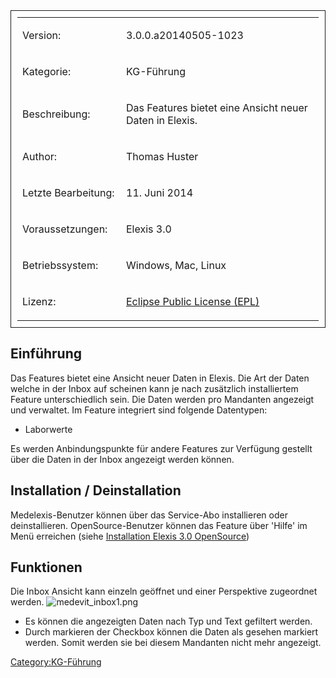[[Category:KG-Führung]]
<table style="width:100%; border: 1px solid; padding: 10px">
	
	<tr>
		<td>Version:</td>
		<td>3.0.0.a20140505-1023</td>
	</tr>
	<tr>
		<td style="width:150px;">Kategorie:</td>
		<td>KG-Führung</td>
	</tr>
	<tr>
		<td>Beschreibung:</td>
		<td>Das Features bietet eine Ansicht neuer Daten in Elexis.</td>
	</tr>
	<tr>
		<td>Author:</td>
		<td>Thomas Huster</td>
	</tr>
	<tr>
		<td>Letzte Bearbeitung:</td>
		<td>11. Juni 2014</td>
	</tr>
	<tr>
		<td>Voraussetzungen:</td>
		<td>Elexis 3.0</td>
	</tr>
	<tr>
		<td>Betriebssystem:</td>
		<td>Windows, Mac, Linux</td>
	</tr>
	<tr>
		<td>Lizenz:</td>
		<td>[http://www.eclipse.org/legal/epl-v10.html Eclipse Public License (EPL)]</td>
	</tr>
</table>
== Einführung==
Das Features bietet eine Ansicht neuer Daten in Elexis. Die Art der Daten welche in der Inbox auf scheinen kann je nach zusätzlich installiertem Feature unterschiedlich sein. Die Daten werden pro Mandanten angezeigt und verwaltet. Im Feature integriert sind folgende Datentypen:
* Laborwerte
Es werden Anbindungspunkte für andere Features zur Verfügung gestellt über die Daten in der Inbox angezeigt werden können.
== Installation / Deinstallation==
Medelexis-Benutzer können über das Service-Abo installieren oder deinstallieren. OpenSource-Benutzer können das Feature über 'Hilfe' im Menü erreichen (siehe [[Installation Elexis 3.0 OpenSource]])
== Funktionen==
Die Inbox Ansicht kann einzeln geöffnet und einer Perspektive zugeordnet werden.
[[File:medevit_inbox1.png]]
* Es können die angezeigten Daten nach Typ und Text gefiltert werden.
* Durch markieren der Checkbox können die Daten als gesehen markiert werden. Somit werden sie bei diesem Mandanten nicht mehr angezeigt.